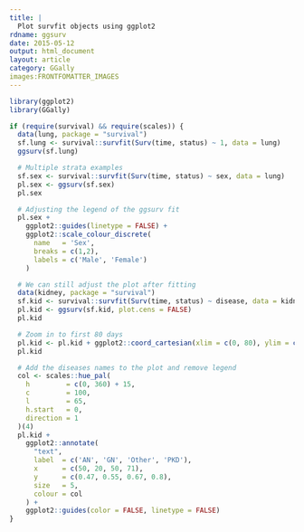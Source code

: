 ```yaml
---
title: |
  Plot survfit objects using ggplot2
rdname: ggsurv
date: 2015-05-12
output: html_document
layout: article
category: GGally
images:FRONTFOMATTER_IMAGES
---
```


```r
library(ggplot2)
library(GGally)
```

```r
if (require(survival) && require(scales)) {
  data(lung, package = "survival")
  sf.lung <- survival::survfit(Surv(time, status) ~ 1, data = lung)
  ggsurv(sf.lung)

  # Multiple strata examples
  sf.sex <- survival::survfit(Surv(time, status) ~ sex, data = lung)
  pl.sex <- ggsurv(sf.sex)
  pl.sex

  # Adjusting the legend of the ggsurv fit
  pl.sex +
    ggplot2::guides(linetype = FALSE) +
    ggplot2::scale_colour_discrete(
      name   = 'Sex',
      breaks = c(1,2),
      labels = c('Male', 'Female')
    )

  # We can still adjust the plot after fitting
  data(kidney, package = "survival")
  sf.kid <- survival::survfit(Surv(time, status) ~ disease, data = kidney)
  pl.kid <- ggsurv(sf.kid, plot.cens = FALSE)
  pl.kid

  # Zoom in to first 80 days
  pl.kid <- pl.kid + ggplot2::coord_cartesian(xlim = c(0, 80), ylim = c(0.45, 1))
  pl.kid

  # Add the diseases names to the plot and remove legend
  col <- scales::hue_pal(
    h         = c(0, 360) + 15,
    c         = 100,
    l         = 65,
    h.start   = 0,
    direction = 1
  )(4)
  pl.kid +
    ggplot2::annotate(
      "text",
      label  = c('AN', 'GN', 'Other', 'PKD'),
      x      = c(50, 20, 50, 71),
      y      = c(0.47, 0.55, 0.67, 0.8),
      size   = 5,
      colour = col
    ) +
    ggplot2::guides(color = FALSE, linetype = FALSE)
}



```